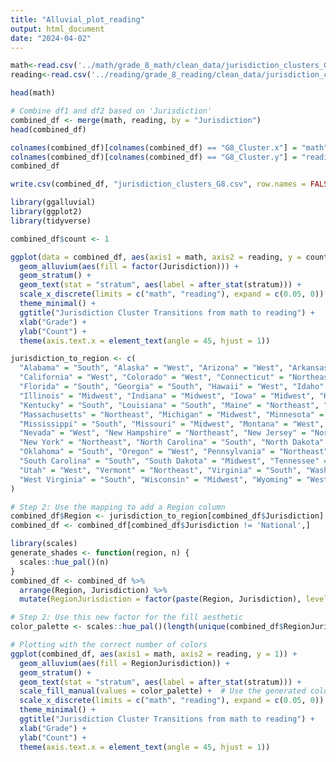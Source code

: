 ```yaml
---
title: "Alluvial_plot_reading"
output: html_document
date: "2024-04-02"
---
```


```r
math<-read.csv('../math/grade_8_math/clean_data/jurisdiction_clusters_G8.csv')
reading<-read.csv('../reading/grade_8_reading/clean_data/jurisdiction_clusters_G8.csv')
```
```r
head(math)
```
```r
# Combine df1 and df2 based on 'Jurisdiction'
combined_df <- merge(math, reading, by = "Jurisdiction")
head(combined_df)
```
```r
colnames(combined_df)[colnames(combined_df) == "G8_Cluster.x"] = "math"
colnames(combined_df)[colnames(combined_df) == "G8_Cluster.y"] = "reading"
combined_df
```


```r
write.csv(combined_df, "jurisdiction_clusters_G8.csv", row.names = FALSE)
```

```r
library(ggalluvial)
library(ggplot2)
library(tidyverse)
```
```r
combined_df$count <- 1
```
```r
ggplot(data = combined_df, aes(axis1 = math, axis2 = reading, y = count)) +
  geom_alluvium(aes(fill = factor(Jurisdiction))) +
  geom_stratum() +
  geom_text(stat = "stratum", aes(label = after_stat(stratum))) +
  scale_x_discrete(limits = c("math", "reading"), expand = c(0.05, 0)) +
  theme_minimal() +
  ggtitle("Jurisdiction Cluster Transitions from math to reading") +
  xlab("Grade") +
  ylab("Count") +
  theme(axis.text.x = element_text(angle = 45, hjust = 1))
```


```r
jurisdiction_to_region <- c(
  "Alabama" = "South", "Alaska" = "West", "Arizona" = "West", "Arkansas" = "South",
  "California" = "West", "Colorado" = "West", "Connecticut" = "Northeast", "Delaware" = "South",
  "Florida" = "South", "Georgia" = "South", "Hawaii" = "West", "Idaho" = "West",
  "Illinois" = "Midwest", "Indiana" = "Midwest", "Iowa" = "Midwest", "Kansas" = "Midwest",
  "Kentucky" = "South", "Louisiana" = "South", "Maine" = "Northeast", "Maryland" = "South",
  "Massachusetts" = "Northeast", "Michigan" = "Midwest", "Minnesota" = "Midwest",
  "Mississippi" = "South", "Missouri" = "Midwest", "Montana" = "West", "Nebraska" = "Midwest",
  "Nevada" = "West", "New Hampshire" = "Northeast", "New Jersey" = "Northeast", "New Mexico" = "West",
  "New York" = "Northeast", "North Carolina" = "South", "North Dakota" = "Midwest", "Ohio" = "Midwest",
  "Oklahoma" = "South", "Oregon" = "West", "Pennsylvania" = "Northeast", "Rhode Island" = "Northeast",
  "South Carolina" = "South", "South Dakota" = "Midwest", "Tennessee" = "South", "Texas" = "South",
  "Utah" = "West", "Vermont" = "Northeast", "Virginia" = "South", "Washington" = "West",
  "West Virginia" = "South", "Wisconsin" = "Midwest", "Wyoming" = "West"
)

# Step 2: Use the mapping to add a Region column
combined_df$Region <- jurisdiction_to_region[combined_df$Jurisdiction]
combined_df <- combined_df[combined_df$Jurisdiction != 'National',]

library(scales)
generate_shades <- function(region, n) {
  scales::hue_pal()(n)
}
combined_df <- combined_df %>%
  arrange(Region, Jurisdiction) %>%
  mutate(RegionJurisdiction = factor(paste(Region, Jurisdiction), levels = unique(paste(Region, Jurisdiction))))

# Step 2: Use this new factor for the fill aesthetic
color_palette <- scales::hue_pal()(length(unique(combined_df$RegionJurisdiction)))

# Plotting with the correct number of colors
ggplot(combined_df, aes(axis1 = math, axis2 = reading, y = 1)) +
  geom_alluvium(aes(fill = RegionJurisdiction)) +
  geom_stratum() +
  geom_text(stat = "stratum", aes(label = after_stat(stratum))) +
  scale_fill_manual(values = color_palette) +  # Use the generated color palette
  scale_x_discrete(limits = c("math", "reading"), expand = c(0.05, 0)) +
  theme_minimal() +
  ggtitle("Jurisdiction Cluster Transitions from math to reading") +
  xlab("Grade") +
  ylab("Count") +
  theme(axis.text.x = element_text(angle = 45, hjust = 1))
```

